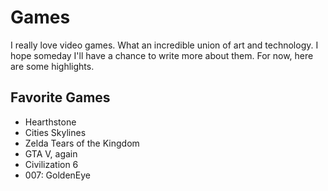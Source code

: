 # Games

I really love video games. What an incredible union of art and technology. I hope someday I'll have a chance to write more about them. For now, here are some highlights.

## Favorite Games

- Hearthstone
- Cities Skylines
- Zelda Tears of the Kingdom
- GTA V, again
- Civilization 6
- 007: GoldenEye